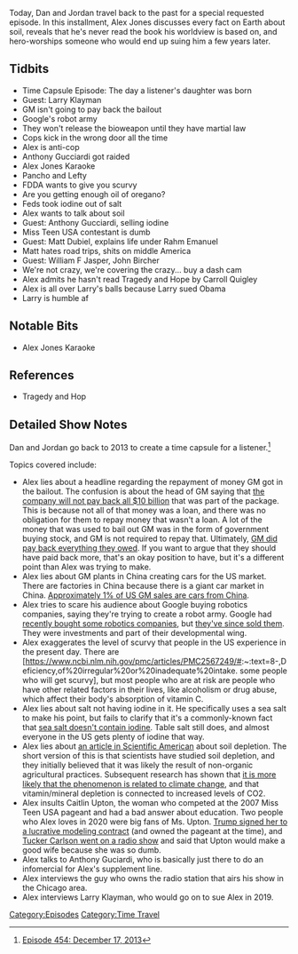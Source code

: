 {{DEFAULTSORT:
    #_EPISODE_0454:December 17, 2013
}}{{Episode
    | title           = December 17, 2013
    | caption         = [https://knowledgefight.libsyn.com/454-december-17-2013 Listen to this episode on Libsyn]
    | episodeNumber   = 454
    | length          = 01:34:09
    | airDate         = July 8, 2020
    | coverageDate    = December 17, 2013
    | episodeType     = [[:Category:Time Travel|Time Travel]]
    | appearance      = [[Larry Klayman]], [[Anthony Gucciardi]], [[Matt Dubiel]], [[William F Jasper]], [[Carroll Quigley]]
    | oocDrop         = When TSA plays Ping Pong with your juevos, that's tyranny
    | previousEpisode = [[453: July 2, 2020]]
    | nextEpisode     = [[455: July 7-8, 2020]]
}}

{{Stub}}

Today, Dan and Jordan travel back to the past for a special requested episode. In this installment, Alex Jones discusses every fact on Earth about soil, reveals that he's never read the book his worldview is based on, and hero-worships someone who would end up suing him a few years later.

==Tidbits==

*Time Capsule Episode: The day a listener's daughter was born
*Guest: Larry Klayman
*GM isn't going to pay back the bailout
*Google's robot army
*They won't release the bioweapon until they have martial law
*Cops kick in the wrong door all the time
*Alex is anti-cop
*Anthony Gucciardi got raided
*Alex Jones Karaoke
*Pancho and Lefty
*FDDA wants to give you scurvy
*Are you getting enough oil of oregano?
*Feds took iodine out of salt
*Alex wants to talk about soil
*Guest: Anthony Gucciardi, selling iodine
*Miss Teen USA contestant is dumb
*Guest: Matt Dubiel, explains life under Rahm Emanuel
*Matt hates road trips, shits on middle America
*Guest: William F Jasper, John Bircher
*We're not crazy, we're covering the crazy... buy a dash cam
*Alex admits he hasn't read Tragedy and Hope by Carroll Quigley
*Alex is all over Larry's balls because Larry sued Obama
*Larry is humble af

==Notable Bits==

*Alex Jones Karaoke

==References==

*Tragedy and Hop

==Detailed Show Notes==

Dan and Jordan go back to 2013 to create a time capsule for a listener.<ref>[https://knowledgefight.com/research/2020/7/20/episode-454-december-17-2013 Episode 454: December 17, 2013]</ref>

Topics covered include:

*Alex lies about a headline regarding the repayment of money GM got in the bailout. The confusion is about the head of GM saying that [https://www.usatoday.com/story/money/cars/2013/12/16/general-motors-gm-bailout-repayment/4043607/ the company will not pay back all $10 billion] that was part of the package. This is because not all of that money was a loan, and there was no obligation for them to repay money that wasn't a loan. A lot of the money that was used to bail out GM was in the form of government buying stock, and GM is not required to repay that. Ultimately, [https://money.cnn.com/2014/05/29/news/companies/gm-profit-bailout/index.html GM did pay back everything they owed]. If you want to argue that they should have paid back more, that's an okay position to have, but it's a different point than Alex was trying to make.
*Alex lies about GM plants in China creating cars for the US market. There are factories in China because there is a giant car market in China. [https://www.cnn.com/2019/09/05/business/trump-barra-gm-fact-check/index.html Approximately 1% of US GM sales are cars from China].
*Alex tries to scare his audience about Google buying robotics companies, saying they're trying to create a robot army. Google had [https://www.cbsnews.com/news/google-buys-8-robotics-companies-in-6-months-why/ recently bought some robotics companies], but [https://www.vox.com/2017/6/8/15766440/softbank-alphabet-google-robotics-boston-dynamics-schaft they've since sold them]. They were investments and part of their developmental wing.
*Alex exaggerates the level of scurvy that people in the US experience in the present day. There are [https://www.ncbi.nlm.nih.gov/pmc/articles/PMC2567249/#:~:text=8-,Deficiency,of%20irregular%20or%20inadequate%20intake. some people who will get scurvy], but most people who are at risk are people who have other related factors in their lives, like alcoholism or drug abuse, which affect their body's absorption of vitamin C.
*Alex lies about salt not having iodine in it. He specifically uses a sea salt to make his point, but fails to clarify that it's a commonly-known fact that [https://www.mayoclinic.org/healthy-lifestyle/nutrition-and-healthy-eating/expert-answers/sea-salt/faq-20058512 sea salt doesn't contain iodine]. Table salt still does, and almost everyone in the US gets plenty of iodine that way.
*Alex lies about [https://www.scientificamerican.com/article/soil-depletion-and-nutrition-loss/ an article in Scientific American] about soil depletion. The short version of this is that scientists have studied soil depletion, and they initially believed that it was likely the result of non-organic agricultural practices. Subsequent research has shown that [https://blogs.scientificamerican.com/observations/vanishing-nutrients/ it is more likely that the phenomenon is related to climate change], and that vitamin/mineral depletion is connected to increased levels of CO2.
*Alex insults Caitlin Upton, the woman who competed at the 2007 Miss Teen USA pageant and had a bad answer about education. Two people who Alex loves in 2020 were big fans of Ms. Upton. [https://web.archive.org/web/20071029125549/http://www.news.com.au/entertainment/story/0%2C23663%2C22450632-10229%2C00.html Trump signed her to a lucrative modeling contract] (and owned the pageant at the time), and [https://www.refinery29.com/en-us/2019/03/226869/tucker-carlson-miss-teen-usa-comments Tucker Carlson went on a radio show] and said that Upton would make a good wife because she was so dumb.
*Alex talks to Anthony Guciardi, who is basically just there to do an infomercial for Alex's supplement line.
*Alex interviews the guy who owns the radio station that airs his show in the Chicago area.
*Alex interviews Larry Klayman, who would go on to sue Alex in 2019.

[[Category:Episodes]]
[[Category:Time Travel]]
